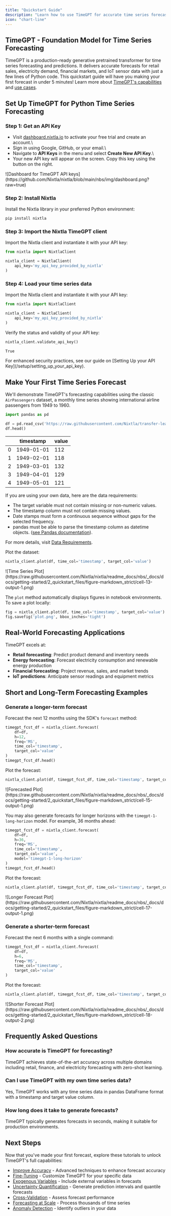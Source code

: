 ```yaml
---
title: "Quickstart Guide"
description: "Learn how to use TimeGPT for accurate time series forecasting"
icon: "chart-line"
---
```


## TimeGPT - Foundation Model for Time Series Forecasting

TimeGPT is a production-ready generative pretrained transformer for time series forecasting and predictions. It delivers accurate forecasts for retail sales, electricity demand, financial markets, and IoT sensor data with just a few lines of Python code. This quickstart guide will have you making your first forecast in under 5 minutes! Learn more about [TimeGPT's capabilities](/capabilities/overview) and [use cases](/use-cases/overview).

## Set Up TimeGPT for Python Time Series Forecasting

### Step 1: Get an API Key

- Visit [dashboard.nixtla.io](https://dashboard.nixtla.io) to activate your free trial and create an account.\
- Sign in using Google, GitHub, or your email.\
- Navigate to **API Keys** in the menu and select **Create New API Key**.\
- Your new API key will appear on the screen. Copy this key using the button on the right.

<Frame caption="TimeGPT dashboard showing API key management interface for Python forecasting">
  ![Dashboard for TimeGPT API keys](https://github.com/Nixtla/nixtla/blob/main/nbs/img/dashboard.png?raw=true)
</Frame>

### Step 2: Install Nixtla

Install the Nixtla library in your preferred Python environment:

```bash
pip install nixtla
```

### Step 3: Import the Nixtla TimeGPT client

Import the Nixtla client and instantiate it with your API key:

```python
from nixtla import NixtlaClient

nixtla_client = NixtlaClient(
    api_key='my_api_key_provided_by_nixtla'
)
```

### Step 4: Load your time series data

Import the Nixtla client and instantiate it with your API key:

```python
from nixtla import NixtlaClient

nixtla_client = NixtlaClient(
    api_key='my_api_key_provided_by_nixtla'
)
```

Verify the status and validity of your API key:

```python
nixtla_client.validate_api_key()
```

```bash
True
```

<Info>
  For enhanced security practices, see our guide on
  [Setting Up your API Key](/setup/setting_up_your_api_key).
</Info>

## Make Your First Time Series Forecast

We'll demonstrate TimeGPT's forecasting capabilities using the classic `AirPassengers` dataset, a monthly time series showing international airline passengers from 1949 to 1960.

```python
import pandas as pd

df = pd.read_csv('https://raw.githubusercontent.com/Nixtla/transfer-learning-time-series/main/datasets/air_passengers.csv')
df.head()
```

|   | timestamp  | value |
| --- | ---------- | ----- |
| 0 | 1949-01-01 | 112   |
| 1 | 1949-02-01 | 118   |
| 2 | 1949-03-01 | 132   |
| 3 | 1949-04-01 | 129   |
| 4 | 1949-05-01 | 121   |

<Info>

If you are using your own data, here are the data requirements:
- The target variable must not contain missing or non-numeric values.
- The timestamp column must not contain missing values.
- Date stamps must form a continuous sequence without gaps for the selected frequency.
- pandas must be able to parse the timestamp column as datetime objects. ([see Pandas documentation](https://pandas.pydata.org/docs/reference/api/pandas.to_datetime.html)).

For more details, visit [Data Requirements](/data_requirements/data_requirements).
</Info>

Plot the dataset:

```python
nixtla_client.plot(df, time_col='timestamp', target_col='value')
```

<Frame caption="Historical AirPassengers time series data visualization showing monthly passenger trends from 1949 to 1960">
  ![Time Series Plot](https://raw.githubusercontent.com/Nixtla/nixtla/readme_docs/nbs/_docs/docs/getting-started/2_quickstart_files/figure-markdown_strict/cell-13-output-1.png)
</Frame>



The `plot` method automatically displays figures in notebook environments. To save a plot locally:

```python
fig = nixtla_client.plot(df, time_col='timestamp', target_col='value')
fig.savefig('plot.png', bbox_inches='tight')
```

## Real-World Forecasting Applications

TimeGPT excels at:
- **Retail forecasting**: Predict product demand and inventory needs
- **Energy forecasting**: Forecast electricity consumption and renewable energy production
- **Financial forecasting**: Project revenue, sales, and market trends
- **IoT predictions**: Anticipate sensor readings and equipment metrics

## Short and Long-Term Forecasting Examples

### Generate a longer-term forecast

Forecast the next 12 months using the SDK's `forecast` method:

```python
timegpt_fcst_df = nixtla_client.forecast(
    df=df,
    h=12,
    freq='MS',
    time_col='timestamp',
    target_col='value'
)
timegpt_fcst_df.head()
```

Plot the forecast:

```python
nixtla_client.plot(df, timegpt_fcst_df, time_col='timestamp', target_col='value')
```

<Frame caption="TimeGPT 12-month forecast visualization with confidence intervals for AirPassengers dataset">
  ![Forecasted Plot](https://raw.githubusercontent.com/Nixtla/nixtla/readme_docs/nbs/_docs/docs/getting-started/2_quickstart_files/figure-markdown_strict/cell-15-output-1.png)
</Frame>

You may also generate forecasts for longer horizons with the `timegpt-1-long-horizon` model. For example, 36 months ahead:

```python
timegpt_fcst_df = nixtla_client.forecast(
    df=df,
    h=36,
    freq='MS',
    time_col='timestamp',
    target_col='value',
    model='timegpt-1-long-horizon'
)
timegpt_fcst_df.head()
```

Plot the forecast:

```python
nixtla_client.plot(df, timegpt_fcst_df, time_col='timestamp', target_col='value')
```

<Frame caption="TimeGPT long-horizon model 36-month forecast with extended prediction intervals">
  ![Longer Forecast Plot](https://raw.githubusercontent.com/Nixtla/nixtla/readme_docs/nbs/_docs/docs/getting-started/2_quickstart_files/figure-markdown_strict/cell-17-output-1.png)
</Frame>

### Generate a shorter-term forecast

Forecast the next 6 months with a single command:

```python
timegpt_fcst_df = nixtla_client.forecast(
    df=df,
    h=6,
    freq='MS',
    time_col='timestamp',
    target_col='value'
)
```

Plot the forecast:

```python
nixtla_client.plot(df, timegpt_fcst_df, time_col='timestamp', target_col='value')
```

<Frame caption="TimeGPT 6-month short-term forecast for AirPassengers with prediction confidence bands">
  ![Shorter Forecast Plot](https://raw.githubusercontent.com/Nixtla/nixtla/readme_docs/nbs/_docs/docs/getting-started/2_quickstart_files/figure-markdown_strict/cell-18-output-2.png)
</Frame>

## Frequently Asked Questions

### How accurate is TimeGPT for forecasting?

TimeGPT achieves state-of-the-art accuracy across multiple domains including retail, finance, and electricity forecasting with zero-shot learning.

### Can I use TimeGPT with my own time series data?

Yes, TimeGPT works with any time series data in pandas DataFrame format with a timestamp and target value column.

### How long does it take to generate forecasts?

TimeGPT typically generates forecasts in seconds, making it suitable for production environments.

## Next Steps

Now that you've made your first forecast, explore these tutorials to unlock TimeGPT's full capabilities:

- [Improve Accuracy](/forecasting/improve_accuracy) - Advanced techniques to enhance forecast accuracy
- [Fine-Tuning](/forecasting/fine-tuning/steps) - Customize TimeGPT for your specific data
- [Exogenous Variables](/forecasting/exogenous-variables/numeric_features) - Include external variables in forecasts
- [Uncertainty Quantification](/forecasting/probabilistic/introduction) - Generate prediction intervals and quantile forecasts
- [Cross-Validation](/forecasting/evaluation/cross_validation) - Assess forecast performance
- [Forecasting at Scale](/forecasting/forecasting-at-scale/computing_at_scale) - Process thousands of time series
- [Anomaly Detection](/anomaly_detection/historical_anomaly_detection) - Identify outliers in your data
